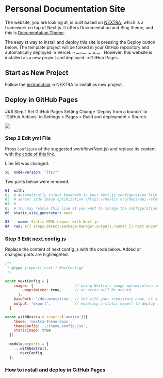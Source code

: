 
# Personal Documentation Site

The website, you are looking at, is built based on [NEXTRA](https://nextra.site/), which is a framework on top of Next.js. It offers Documentation and Blog theme, and this is [Documentation Theme](https://nextra.site/docs).

<Callout>
  The easyist way to install and deploy this site is pressing the Deploy button below. The template project will be forked in your GitHub repository and automatically deployed in Vercel. <Image src="https://vercel.com/button" alt="Deplay button" width="100" height="10"/> 
  However, this website is installed as a new project and deployed in GitHub Pages.
</Callout>

## Start as New Project
Follow the [instrunction](https://nextra.site/docs/docs-theme/start#start-as-new-project) in NEXTRA to install as new project.

## Deploy in GitHub Pages

<Steps>
### Step 1 Set GitHub Pages Setting
Change `Deploy from a branch` to `GitHub Actions` in Settings > Pages > Build and deployment > Source.

![](/pages.png)
 
### Step 2 Edit yml File
Press `Configure` of the suggested workflow(Next.js) and replace its content with [the code of this link](https://github.com/techxxy/documentation/blob/main/.github/workflows/nextjs.yml).

Line 56 was changed.
```yml
56	node-version: "lts/*"
```

Two parts below were removed.
```yml
61	with:
62	# Automatically inject basePath in your Next.js configuration file and disable
63	# server side image optimization (https://nextjs.org/docs/api-reference/next/image#unoptimized).
64	#
65	# You may remove this line if you want to manage the configuration yourself.
66	static_site_generator: next
```

```yml
83	- name: Static HTML export with Next.js
84	run: ${{ steps.detect-package-manager.outputs.runner }} next export
```

### Step 3 Edit next.config.js

Replace the content of next.config.js with the code below. Added or changed parts are highleighted.

```js {1-3, 5-11, 16, 19-22} copy
/**
 * @type {import('next').NextConfig}
 */

const nextConfig = {
    images: {                   // using Nextra's image optimization instead of Next's,
        unoptimized: true,      // or error will be occurd.
      },
    basePath: '/documentation', // Set with your repository name, or style will be broken. 
    output: 'export',           // enabling a static export to deploy in GitHub Pages.
  }

const withNextra = require('nextra')({
    theme: 'nextra-theme-docs',
    themeConfig: './theme.config.jsx',
    staticImage: true
  })
   
  module.exports = {
    ...withNextra(),
    ...nextConfig,
  };
```

</Steps>





### How to install and deploy in GitHub Pages

